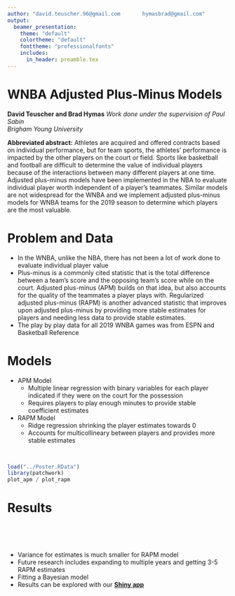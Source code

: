```yaml
---
author: "david.teuscher.96@gmail.com       hymasbrad@gmail.com"
output: 
  beamer_presentation:
    theme: "default"
    colortheme: "default"
    fonttheme: "professionalfonts"
    includes:
      in_header: preamble.tex
---
```


# WNBA Adjusted Plus-Minus Models

**David Teuscher and Brad Hymas** 
\footnotesize $\textit{Work done under the supervision of Paul Sabin}$     
\footnotesize $\textit{Brigham Young University}$  
  
**Abbreviated abstract:** Athletes are acquired and offered contracts based on individual performance, but for team sports, the athletes' performance is impacted by the other players on the court or field. Sports like basketball and football are difficult to determine the value of individual players because of the interactions between many different players at one time. Adjusted plus-minus models have been implemented in the NBA to evaluate individual player worth independent of a player's teammates. Similar models are not widespread for the WNBA and we implement adjusted plus-minus models for WNBA teams for the 2019 season to determine which players are the most valuable.  
  

# Problem and Data 

+ In the WNBA, unlike the NBA, there has not been a lot of work done to evaluate individual player value
+ Plus-minus is a commonly cited statistic that is the total difference between a team's score and the opposing team's score while on the court. Adjusted plus-minus (APM) builds on that idea, but also accounts for the quality of the teammates a player plays with. Regularized adjusted plus-minus (RAPM) is another advanced statistic that improves upon adjusted plus-minus by providing more stable estimates for players and needing less data to provide stable estimates.
+ The play by play data for all 2019 WNBA games was from ESPN and Basketball Reference

# Models

::: {.col data-latex="{0.55\textwidth}"}

+ APM Model
    * Multiple linear regression with binary variables for each player indicated if they were on the court for the possession
    * Requires players to play enough minutes to provide stable coefficient estimates
    
+ RAPM Model
    * Ridge regression shrinking the player estimates towards 0
    * Accounts for multicollineary between players and provides more stable estimates
:::

::: {.col data-latex="{0.05\textwidth}"}
\ 
<!-- an empty Div (with a white space), serving as
a column separator -->
:::

::: {.col data-latex="{0.4\textwidth}"}
```r

load("../Poster.RData")
library(patchwork)
plot_apm / plot_rapm
```


:::

# Results


::: {.col data-latex="{0.55\textwidth}"}

\begin{table}[h]
    \centering
    \scalebox{.8}{
    \begin{tabular}{|c|c|c|c|}
    \hline
        Player & APM & APM Variance \\ \hline
        Ashley Walker & 15.848 & 34.767 \\ \hline
        Asia Taylor & 13.393 & 7.870 \\ \hline
        Candace Parker & 11.381 & 5.352 \\ \hline
        Brionna Jones & 11.001 & 6.811 \\ \hline
        Jessica Breland & 10.258 & 4.758 \\ \hline
    \end{tabular}
    }
    \caption{Top 5 Players (APM)}
\end{table}
\ 
\begin{table}[h]
    \centering
    \scalebox{.8}{
    \begin{tabular}{|c|c|c|c|}
    \hline
        Player & RAPM & RAPM Variance \\ \hline
        Candace Parker & 2.457 & 0.233 \\ \hline
        Danielle Robinson & 2.367 & 0.239 \\ \hline
        Sydney Wiese & 2.236 & 0.250 \\ \hline
        Courtney Vandersloot & 2.131 & 0.181 \\ \hline
        Jonquel Jones & 2.008 & 0.180 \\ \hline
    \end{tabular}
    }
    \caption{Top 5 Players (RAPM)}
\end{table}


:::

::: {.col data-latex="{0.05\textwidth}"}
\ 
<!-- an empty Div (with a white space), serving as
a column separator -->
:::

::: {.col data-latex="{0.4\textwidth}"}
* Variance for estimates is much smaller for RAPM model
* Future research includes expanding to multiple years and getting 3-5 RAPM estimates
* Fitting a Bayesian model
* Results can be explored with our **[Shiny app](https://david-teuscher.shinyapps.io/AdjustedPlusMinus/)**
:::